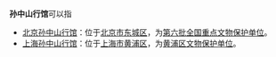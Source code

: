 '''孙中山行馆'''可以指
*[[北京孙中山行馆|北京孙中山行馆]]：位于[[北京市|北京市]][[东城区|东城区]]，为[[第六批全国重点文物保护单位|第六批]][[全国重点文物保护单位|全国重点文物保护单位]]。
*[[上海孙中山行馆旧址|上海孙中山行馆]]：位于[[上海市|上海市]][[黄浦区|黄浦区]]，为[[黄浦区文物保护单位#区级文物保护单位|黄浦区文物保护单位]]。
{{Disambig|C|cat=五字建筑物消歧义}}